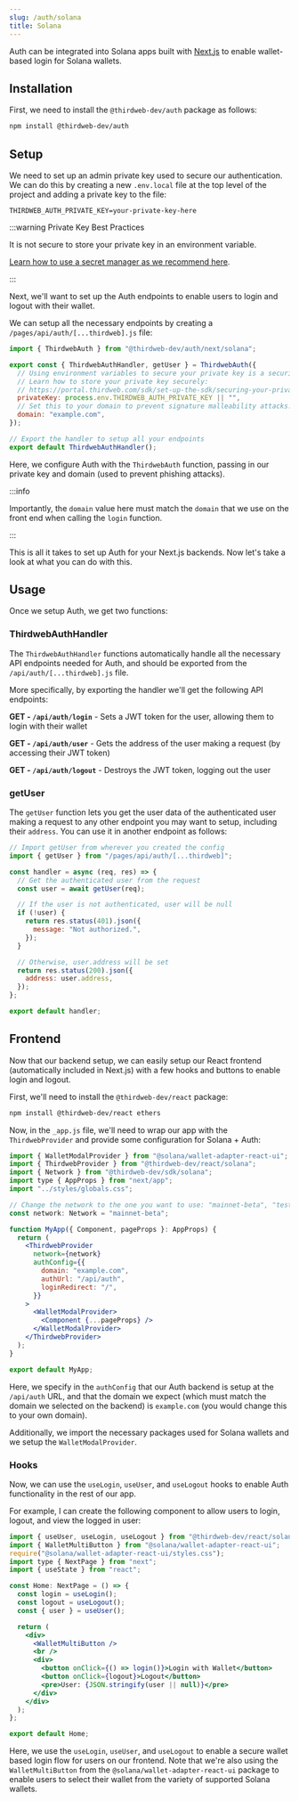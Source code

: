```yaml
---
slug: /auth/solana
title: Solana
---
```



Auth can be integrated into Solana apps built with [Next.js](https://nextjs.org) to enable wallet-based login for Solana wallets.

<div className="row" style={{ marginTop: 24 }}>
  <div className="col col--12">
    <QuickstartCard
      name="Example Repo: Auth + Solana"
      link="https://github.com/thirdweb-example/thirdweb-auth-solana-next"
      description="Add wallet-based login to your Next.js app"
      image="/assets/languages/nextjs.png"
    />
  </div>
</div>

## Installation

First, we need to install the `@thirdweb-dev/auth` package as follows:

```bash npm2yarn
npm install @thirdweb-dev/auth
```

## Setup

We need to set up an admin private key used to secure our authentication. We can do this by creating a new `.env.local` file at the top level of the project and adding a private key to the file:

```
THIRDWEB_AUTH_PRIVATE_KEY=your-private-key-here
```

:::warning Private Key Best Practices

It is not secure to store your private key in an environment variable.

[Learn how to use a secret manager as we recommend here](/sdk/set-up-the-sdk/securing-your-private-key).

:::

Next, we'll want to set up the Auth endpoints to enable users to login and logout with their wallet.

We can setup all the necessary endpoints by creating a `/pages/api/auth/[...thirdweb].js` file:

```javascript file=/pages/api/auth/[...thirdweb].js
import { ThirdwebAuth } from "@thirdweb-dev/auth/next/solana";

export const { ThirdwebAuthHandler, getUser } = ThirdwebAuth({
  // Using environment variables to secure your private key is a security vulnerability.
  // Learn how to store your private key securely:
  // https://portal.thirdweb.com/sdk/set-up-the-sdk/securing-your-private-key
  privateKey: process.env.THIRDWEB_AUTH_PRIVATE_KEY || "",
  // Set this to your domain to prevent signature malleability attacks.
  domain: "example.com",
});

// Export the handler to setup all your endpoints
export default ThirdwebAuthHandler();
```

Here, we configure Auth with the `ThirdwebAuth` function, passing in our private key and domain (used to prevent phishing attacks).

:::info

Importantly, the `domain` value here must match the `domain` that we use on the front end when calling the `login` function.

:::

This is all it takes to set up Auth for your Next.js backends. Now let's take a look at what you can do with this.

## Usage

Once we setup Auth, we get two functions:

### ThirdwebAuthHandler

The `ThirdwebAuthHandler` functions automatically handle all the necessary API endpoints needed for Auth, and should be exported from the `/api/auth/[...thirdweb].js` file.

More specifically, by exporting the handler we'll get the following API endpoints:

**GET - `/api/auth/login`** - Sets a JWT token for the user, allowing them to login with their wallet

**GET - `/api/auth/user`** - Gets the address of the user making a request (by accessing their JWT token)

**GET - `/api/auth/logout`** - Destroys the JWT token, logging out the user

### getUser

The `getUser` function lets you get the user data of the authenticated user making a request to any other endpoint you may want to setup, including their `address`. You can use it in another endpoint as follows:

```javascript
// Import getUser from wherever you created the config
import { getUser } from "/pages/api/auth/[...thirdweb]";

const handler = async (req, res) => {
  // Get the authenticated user from the request
  const user = await getUser(req);

  // If the user is not authenticated, user will be null
  if (!user) {
    return res.status(401).json({
      message: "Not authorized.",
    });
  }

  // Otherwise, user.address will be set
  return res.status(200).json({
    address: user.address,
  });
};

export default handler;
```

## Frontend

Now that our backend setup, we can easily setup our React frontend (automatically included in Next.js) with a few hooks and buttons to enable login and logout.

First, we'll need to install the `@thirdweb-dev/react` package:

```bash npm2yarn
npm install @thirdweb-dev/react ethers
```

Now, in the `_app.js` file, we'll need to wrap our app with the `ThirdwebProvider` and provide some configuration for Solana + Auth:

```jsx
import { WalletModalProvider } from "@solana/wallet-adapter-react-ui";
import { ThirdwebProvider } from "@thirdweb-dev/react/solana";
import { Network } from "@thirdweb-dev/sdk/solana";
import type { AppProps } from "next/app";
import "../styles/globals.css";

// Change the network to the one you want to use: "mainnet-beta", "testnet", "devnet", "localhost" or your own RPC endpoint
const network: Network = "mainnet-beta";

function MyApp({ Component, pageProps }: AppProps) {
  return (
    <ThirdwebProvider
      network={network}
      authConfig={{
        domain: "example.com",
        authUrl: "/api/auth",
        loginRedirect: "/",
      }}
    >
      <WalletModalProvider>
        <Component {...pageProps} />
      </WalletModalProvider>
    </ThirdwebProvider>
  );
}

export default MyApp;
```

Here, we specify in the `authConfig` that our Auth backend is setup at the `/api/auth` URL, and that the domain we expect (which must match the domain we selected on the backend) is `example.com` (you would change this to your own domain).

Additionally, we import the necessary packages used for Solana wallets and we setup the `WalletModalProvider`.

### Hooks

Now, we can use the `useLogin`, `useUser`, and `useLogout` hooks to enable Auth functionality in the rest of our app.

For example, I can create the following component to allow users to login, logout, and view the logged in user:

```jsx
import { useUser, useLogin, useLogout } from "@thirdweb-dev/react/solana";
import { WalletMultiButton } from "@solana/wallet-adapter-react-ui";
require("@solana/wallet-adapter-react-ui/styles.css");
import type { NextPage } from "next";
import { useState } from "react";

const Home: NextPage = () => {
  const login = useLogin();
  const logout = useLogout();
  const { user } = useUser();

  return (
    <div>
      <WalletMultiButton />
      <br />
      <div>
        <button onClick={() => login()}>Login with Wallet</button>
        <button onClick={logout}>Logout</button>
        <pre>User: {JSON.stringify(user || null)}</pre>
      </div>
    </div>
  );
};

export default Home;
```

Here, we use the `useLogin`, `useUser`, and `useLogout` to enable a secure wallet based login flow for users on our frontend. Note that we're also using the `WalletMultiButton` from the `@solana/wallet-adapter-react-ui` package to enable users to select their wallet from the variety of supported Solana wallets.

